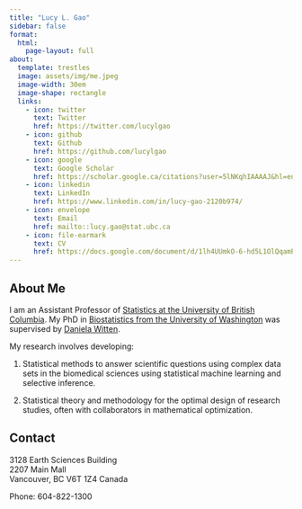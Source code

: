 ```yaml
---
title: "Lucy L. Gao"
sidebar: false
format: 
  html: 
    page-layout: full
about:
  template: trestles
  image: assets/img/me.jpeg
  image-width: 30em
  image-shape: rectangle
  links: 
    - icon: twitter
      text: Twitter
      href: https://twitter.com/lucylgao
    - icon: github
      text: Github
      href: https://github.com/lucylgao
    - icon: google 
      text: Google Scholar
      href: https://scholar.google.ca/citations?user=5lNKqhIAAAAJ&hl=en
    - icon: linkedin
      text: LinkedIn 
      href: https://www.linkedin.com/in/lucy-gao-2120b974/
    - icon: envelope 
      text: Email
      href: mailto::lucy.gao@stat.ubc.ca
    - icon: file-earmark
      text: CV 
      href: https://docs.google.com/document/d/1lh4UUmkO-6-hd5L1OlQqamPGyIpI_zZnbwcTgNBBHIo/edit?usp=sharing      
---
```


## About Me 
I am an Assistant Professor of [Statistics at the University of British Columbia](https://www.stat.ubc.ca/). My PhD in [Biostatistics from the University of Washington](https://www.biostat.washington.edu/) was supervised by [Daniela Witten](https://www.danielawitten.com/). 

My research involves developing:

1. Statistical methods to answer scientific questions using complex data sets in the biomedical sciences using statistical machine learning and selective inference.

2. Statistical theory and methodology for the optimal design of research studies, often with collaborators in mathematical optimization.



## Contact
3128 Earth Sciences Building </br>
2207 Main Mall </br> 
Vancouver, BC V6T 1Z4 Canada </br> 

Phone: 604-822-1300


